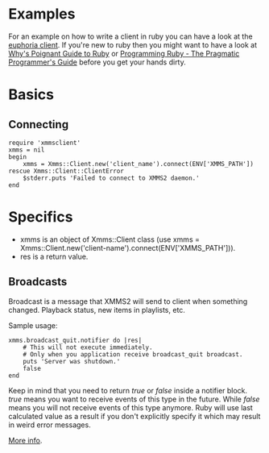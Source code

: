 = Examples =

For an example on how to write a client in ruby you can have a look at the [http://git.code-monkey.de/?p=euphoria.git;a=summary euphoria client]. If you're new to ruby then you might want to have a look at [http://poignantguide.net/ruby/ Why's Poignant Guide to Ruby] or [http://www.whytheluckystiff.net/ruby/pickaxe/ Programming Ruby - The Pragmatic Programmer's Guide] before you get your hands dirty.

= Basics =

== Connecting ==

<pre>
require 'xmmsclient'
xmms = nil
begin
    xmms = Xmms::Client.new('client_name').connect(ENV['XMMS_PATH'])
rescue Xmms::Client::ClientError
    $stderr.puts 'Failed to connect to XMMS2 daemon.'
end
</pre>

= Specifics =

* xmms is an object of Xmms::Client class (use xmms = Xmms::Client.new('client-name').connect(ENV['XMMS_PATH'])).
* res is a return value.

== Broadcasts ==

Broadcast is a message that XMMS2 will send to client when something changed. Playback status, new items in playlists, etc.

Sample usage:

<pre>
xmms.broadcast_quit.notifier do |res|
    # This will not execute immediately.
    # Only when you application receive broadcast_quit broadcast.
    puts 'Server was shutdown.'
    false
end
</pre>

Keep in mind that you need to return ''true'' or ''false'' inside a notifier block. ''true'' means you want to receive events of this type in the future. While ''false'' means you will not receive events of this type anymore. Ruby will use last calculated value as a result if you don't explicitly specify it which may result in weird error messages.

[[Component:Ruby_bindings/Broadcasts | More info]].